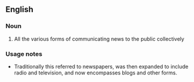 ==English==

===Noun===
{{wikipedia}}
{{en-noun|head=[[news]] [[media]]|-|s}}

# All the various forms of communicating news to the public collectively

===Usage notes===
*Traditionally this referred to newspapers, was then expanded to include radio and television, and now encompasses blogs and other forms.